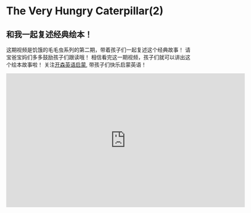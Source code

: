 # The Very Hungry Caterpillar(2)

## 和我一起复述经典绘本！

这期视频是饥饿的毛毛虫系列的第二期，带着孩子们一起复述这个经典故事！
请宝爸宝妈们多多鼓励孩子们跟读哦！
相信看完这一期视频，孩子们就可以讲出这个绘本故事啦！
关注[开森英语启蒙](https://space.bilibili.com/20797715), 带孩子们快乐启蒙英语！

<iframe
  src="https://player.bilibili.com/player.html?bvid=BV1Nh4y1j7SL&cid=1&page=1"
  scrolling="no"
  border="0"
  frameborder="no"
  framespacing="0"
  allowfullscreen="true"
  width="640"
  height="360"
></iframe>
